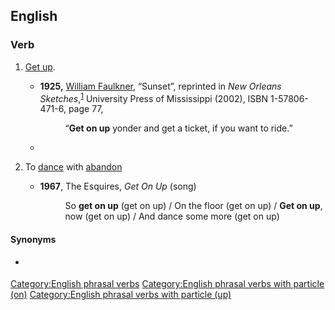 ==English==

===Verb===
{{head|en|verb}}

# {{lb|en|colloquial}} [[get up|Get up]].
#* '''1925,''' [[w:William Faulkner|William Faulkner]], “Sunset”, reprinted in ''New Orleans Sketches'',<sup>[http://books.google.com/books?id=1y3ZEGIGqzYC]</sup> University Press of Mississippi (2002), ISBN 1-57806-471-6, page 77,
#*: “'''Get on up''' yonder and get a ticket, if you want to ride.”
#* {{quote-text|year=1943|author={{w|Ernie Pyle}}|title=Here is Your War|page=167|passage=All morning I tried to '''get on up''' where the tanks were [...].}}
# {{lb|en|colloquial}} To [[dance]] with [[abandon]]
#* '''1967''', The Esquires, ''Get On Up'' (song)
#*: So '''get on up''' (get on up) / On the floor (get on up) / '''Get on up''', now (get on up) / And dance some more (get on up)

====Synonyms====
* {{sense|dance with abandon}} {{l|en|get down}}

[[Category:English phrasal verbs]]
[[Category:English phrasal verbs with particle (on)]]
[[Category:English phrasal verbs with particle (up)]]